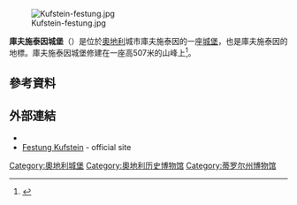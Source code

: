 [[Image:Kufstein-festung.jpg|frame]]

'''庫夫施泰因城堡'''（{{lang-de|Festung Kufstein}}）是位於[[奧地利|奧地利]]城市庫夫施泰因的一座[[城堡|城堡]]，也是庫夫施泰因的地標。庫夫施泰因城堡修建在一座高507米的山峰上<ref>{{Cite web |url=http://elevationmap.net/innpromenade-6330-kufstein-austria?latlngs=%2847.580768,12.168654999999944%29 |title=Kufstein Fortress Altitude and Position |access-date=2015-10-10 |archive-date=2019-05-01 |archive-url=https://web.archive.org/web/20190501042914/https://elevationmap.net/innpromenade-6330-kufstein-austria?latlngs=(47.580768,12.168654999999944) }}</ref>。

==參考資料==
{{reflist}}

==外部連結==
* {{commonscat-inline|Festung Kufstein|Kufstein Fortress}}
* [http://www.festungsarena.at/ Festung Kufstein] {{Wayback|url=http://www.festungsarena.at/ |date=20120426072412 }} - official site

[[Category:奧地利城堡|Category:奧地利城堡]]
[[Category:奧地利历史博物馆|Category:奧地利历史博物馆]]
[[Category:蒂罗尔州博物馆|Category:蒂罗尔州博物馆]]